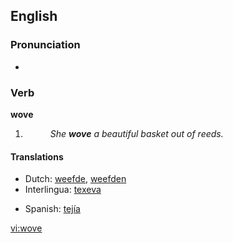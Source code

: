 ==English==

===Pronunciation===
*{{IPA|/'wəʊv/}}
*:{{rhymes|əʊv}}

===Verb===
'''wove'''

# {{simple past of|[[weave]]}}
#:''She '''wove''' a beautiful basket out of reeds.'' 

====Translations====
{{trans-top|simple past of ''to weave''}}
*Dutch: [[weefde]], [[weefden]]
*Interlingua: [[texeva]]
{{trans-mid}}
*Spanish: [[tejía]]
{{trans-bottom}}

[[vi:wove]]